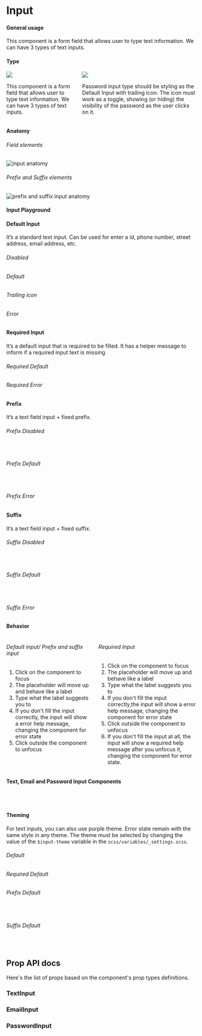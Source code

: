 

<Meta title="Components/Text Input" component={TextInput} />

<div class="docs-title">
  <div>
    <h1 class="docs-title__text">Input</h1>
  </div>
</div>

<div class="docs-content">

#### General usage

This component is a form field that allows user to type text information.
We can have 3 types of text inputs.
<br />

#### Type
<div class="columns">
  <div class="column">
    <img src="docs/text-input/types-01.png" />
    <p>
      This component is a form field that allows user to type text information.
      We can have 3 types of text inputs.
    </p>
  </div>
  <div class="column">
    <img src="docs/text-input/types-02.png" />
    <p>
      Password input type should be styling as the Default Input with trailing icon.
      The icon must work as a toggle, showing (or hiding) the visibility of the password as the user clicks on it.
    </p>
  </div>
</div>

#### Anatomy

###### Field elements
![input anatomy](docs/anatomy.png)

###### Prefix and Suffix elements
![prefix and suffix input anatomy](docs/anatomy-02.png)

#### Input Playground

<Preview>
  <Story name="Input Playground">
  <Fragment>
    <div>
      <InputPlayground />
    </div>
  </Fragment>
  </Story>
</Preview>

#### Default Input

It’s a standard text input. Can be used for enter a id, phone number, street address, email address, etc.

<Preview>
  <Story name="Default Input">
    <Fragment>
      <div className="stories-half_width-wrapper">
        <h6>Disabled</h6>
        <TextInput type="text" id="disabled" label="Disabled" disabled />
        <h6>Default</h6>
        <TextInput id="id" label="Label" />
        <h6>Trailing icon</h6>
        <TextInput className="lab-input__field--icon" id="id2" label="Label" icon="eye-opened" iconColor="mineral-70" />
        <h6>Error</h6>
        <TextInput type="email" id="error" label="Name" defaultValue="Teste" customErrorMsg="Error message" />
      </div>
    </Fragment>
  </Story>
</Preview>

#### Required Input

It’s a default input that is required to be filled. It has a helper message to inform if a required input text is missing.

<Preview>
  <Story name="Required Input">
    <Fragment>
      <div className="stories-half_width-wrapper">
        <h6>Required Default</h6>
        <TextInput type="text" id="required" label= "Label" helpMessage="Help message" required />
        <h6>Required Error</h6>
        <TextInput type="email" id="required2" label= "Required" isValid={false} helpMessage="Help message" customErrorMsg="teste" required />
      </div>
    </Fragment>
  </Story>
</Preview>

#### Prefix

It’s a text field input + fixed prefix.

<Preview>
  <Story name="Prefix Input">
    <Fragment>
      <div className="stories-half_width-wrapper">
        <h6>Prefix Disabled</h6>
        <TextInput id="prefix" label="Label" prefix="CAD" disabled />
        <br />
        <h6>Prefix Default</h6>
        <TextInput id="help" label="Label" prefix="R$"/>
        <br />
        <h6>Prefix Error</h6>
        <TextInput
          type="email"
          id="prefix-error"
          defaultValue="Error"
          label="Label"
          prefix="R$"
          isValid={false}
          customErrorMsg="Error message"
        />
      </div>
    </Fragment>
  </Story>
</Preview>

#### Suffix

It’s a text field input + fixed suffix.

<Preview>
  <Story name="Suffix Input">
    <Fragment>
      <div className="stories-half_width-wrapper">
        <h6>Suffix Disabled</h6>
        <TextInput id="suffix" label="Label" suffix=".com" disabled />
        <br/>
        <h6>Suffix Default</h6>
        <TextInput id="address" label="Label" suffix=".com" />
        <br />
        <h6>Suffix Error</h6>
        <TextInput
          type="email"
          id="suffix-error"
          label="Label"
          defaultValue="Error"
          suffix=".com"
          isValid={false}
          customErrorMsg="Error message"
        />
      </div>
    </Fragment>
  </Story>
</Preview>

#### Behavior
<div class="columns">
  <div class="column">
    <h6>Default input/ Prefix and suffix input</h6>
    <ol>
      <li>Click on the component to focus </li>
      <li>The placeholder will move up and behave like a label</li>
      <li>Type what the label suggests you to</li>
      <li>If you don't fill the input correctly, the input will show a error help message, changing the component for error state</li>
      <li>Click outside the component to unfocus</li>
    </ol>
  </div>
  <div class="column">
    <h6>Required Input</h6>
    <ol>
      <li>Click on the component to focus</li>
      <li>The placeholder will move up and behave like a label</li>
      <li>Type what the label suggests you to</li>
      <li>If you don't fill the input correctly,the input will show a error help message, changing the component for error state</li>
      <li>Click outside the component to unfocus</li>
      <li>If you don't fill the input at all, the input will show a required help message after you unfocus it,
      changing the component for error state.</li>
    </ol>
  </div>
</div>

#### Text, Email and Password Input Components

<Preview>
  <Story name="Email Input Component">
  <Fragment>
    <div className="stories-half_width-wrapper">
      <TextInput id="text-input-component" label="Text Input Component" defaultValue="text example" /><br />
      <EmailInput id="email-input-component" label="Email Input Component" defaultValue="email@example.com" /><br />
      <PasswordInput id="password-input-component" label="Password Input Component" defaultValue="passwordExample"/>
    </div>
  </Fragment>
  </Story>
</Preview>

#### Theming

For text inputs, you can also use purple theme. Error state remain with the same style in any theme.
The theme must be selected by changing the value of the `$input-theme` variable in the `scss/variables/_settings.scss`.
<Preview>
  <Story name="Styles">
  <Fragment>
    <div className="stories-half_width-wrapper lab-input--stories-force-purple">
      <h6>Default</h6>
        <TextInput defaultValue="Purple" id="purple1" label="Label" />
      <h6>Required Default</h6>
        <TextInput id="purple2" label= "Label" defaultValue="Purple"
        helpMessage="Help message" required />
      <h6>Prefix Default</h6>
        <TextInput defaultValue="Purple"
        id="purple3" label="Label" prefix="R$" />
      <br />
      <h6>Suffix Default</h6>
        <TextInput defaultValue="Purple"
        id="address" label="Label" suffix=".com" />
      <br />
    </div>
  </Fragment>
  </Story>
</Preview>

## Prop API docs

  Here's the list of props based on the component's prop types definitions.
  ### TextInput
  <Props of={TextInput} />

  ### EmailInput
  <Props of={EmailInput} />

  ### PasswordInput
  <Props of={PasswordInput} />

</div>
